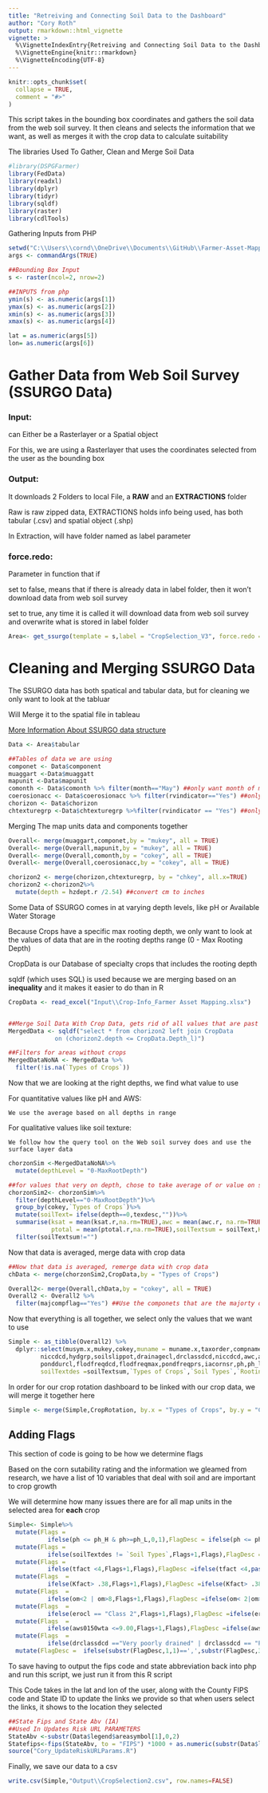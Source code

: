 ```yaml
---
title: "Retreiving and Connecting Soil Data to the Dashboard"
author: "Cory Roth"
output: rmarkdown::html_vignette
vignette: >
  %\VignetteIndexEntry{Retreiving and Connecting Soil Data to the Dashboard}
  %\VignetteEngine{knitr::rmarkdown}
  %\VignetteEncoding{UTF-8}
---
```


```r
knitr::opts_chunk$set(
  collapse = TRUE,
  comment = "#>"
)
```

This script takes in the bounding box coordinates and gathers the soil data from the web soil survey. It then cleans and selects the information that we want, as well as merges it with the crop data to calculate suitability

The libraries Used To Gather, Clean and Merge Soil Data

```r
#library(DSPGFarmer)
library(FedData)
library(readxl)
library(dplyr)
library(tidyr)
library(sqldf)
library(raster)
library(cdlTools)
```

Gathering Inputs from PHP

```r
setwd("C:\\Users\\cornd\\OneDrive\\Documents\\GitHub\\Farmer-Asset-Mapping\\Data Exploration\\TestPHP")
args <- commandArgs(TRUE)

##Bounding Box Input
s <- raster(ncol=2, nrow=2)

##INPUTS from php
ymin(s) <- as.numeric(args[1])
ymax(s) <- as.numeric(args[2])
xmin(s) <- as.numeric(args[3])
xmax(s) <- as.numeric(args[4])

lat = as.numeric(args[5])
lon= as.numeric(args[6])

```

# Gather Data from Web Soil Survey (SSURGO Data)

### Input:

can Either be a Rasterlayer or a Spatial object

For this, we are using a Rasterlayer that uses the coordinates selected from the user as the bounding box

### Output:

It downloads 2 Folders to local File, a **RAW** and an **EXTRACTIONS** folder

Raw is raw zipped data, EXTRACTIONS holds info being used, has both tabular (.csv) and spatial object (.shp)

In Extraction, will have folder named as label parameter

### force.redo:

Parameter in function that if

set to false, means that if there is already data in label folder, then it won't download data from web soil survey

set to true, any time it is called it will download data from web soil survey and overwrite what is stored in label folder

```r
Area<- get_ssurgo(template = s,label = "CropSelection_V3", force.redo =TRUE)
```

# Cleaning and Merging SSURGO Data

The SSURGO data has both spatical and tabular data, but for cleaning we only want to look at the tabluar

Will Merge it to the spatial file in tableau

[More Information About SSURGO data structure](https://www.nrcs.usda.gov/wps/portal/nrcs/detail/soils/survey/?cid=nrcs142p2_053627)

```r
Data <- Area$tabular

##Tables of data we are using
componet <- Data$component
muaggart <-Data$muaggatt
mapunit <-Data$mapunit
comonth <- Data$comonth %>% filter(month=="May") ##only want month of may to follow CSR2
coerosionacc <- Data$coerosionacc %>% filter(rvindicator=="Yes") ##only care about dominant areas
chorizon <- Data$chorizon
chtexturegrp <-Data$chtexturegrp %>%filter(rvindicator == "Yes") ##only care about dominant areas
```

Merging The map units data and components together

```r
Overall<- merge(muaggart,componet,by = "mukey", all = TRUE)
Overall<- merge(Overall,mapunit,by = "mukey", all = TRUE)
Overall<- merge(Overall,comonth,by = "cokey", all = TRUE)
Overall<- merge(Overall,coerosionacc,by = "cokey", all = TRUE)

chorizon2 <- merge(chorizon,chtexturegrp, by = "chkey", all.x=TRUE)
chorizon2 <-chorizon2%>%
  mutate(depth = hzdept.r /2.54) ##convert cm to inches
```

Some Data of SSURGO comes in at varying depth levels, like pH or Available Water Storage

Because Crops have a specific max rooting depth, we only want to look at the values of data that are in the rooting depths range (0 - Max Rooting Depth)

CropData is our Database of specialty crops that includes the rooting depth

sqldf (which uses SQL) is used because we are merging based on an **inequality** and it makes it easier to do than in R

```r
CropData <- read_excel("Input\\Crop-Info_Farmer Asset Mapping.xlsx")


##Merge Soil Data With Crop Data, gets rid of all values that are past the max Rooting Depth (Later going to average depths)
MergedData <- sqldf("select * from chorizon2 left join CropData
             on (chorizon2.depth <= CropData.Depth_l)")

##Filters for areas without crops
MergedDataNoNA <- MergedData %>%
  filter(!is.na(`Types of Crops`))

```

Now that we are looking at the right depths, we find what value to use

For quantitative values like pH and AWS:

    We use the average based on all depths in range

For qualitative values like soil texture:

    We follow how the query tool on the Web soil survey does and use the surface layer data

```r
chorzonSim <-MergedDataNoNA%>%
  mutate(depthLevel = "0-MaxRootDepth")

##for values that very on depth, chose to take average of or value on surface layer
chorzonSim2<- chorzonSim%>%
  filter(depthLevel=="0-MaxRootDepth")%>%
  group_by(cokey,`Types of Crops`)%>%
  mutate(soilText= ifelse(depth==0,texdesc,""))%>%
  summarise(ksat = mean(ksat.r,na.rm=TRUE),awc = mean(awc.r, na.rm=TRUE),caco3 = mean(caco3.r,na.rm=TRUE),gypsum= mean(gypsum.r,na.rm=TRUE),sar =mean(sar.r,na.rm=TRUE),ec = mean(ec.r,na.rm=TRUE),cec7= mean(cec7.r,na.rm=TRUE), ph = mean(ph1to1h2o.r,na.rm=TRUE),ph_l = mean(ph1to1h2o.l,na.rm=TRUE),ph_h= mean(ph1to1h2o.h,na.rm=TRUE),om= mean(om.r,na.rm=TRUE),
            ptotal = mean(ptotal.r,na.rm=TRUE),soilTextsum = soilText,Kfact = mean(kffact,na.rm=TRUE))%>%
  filter(soilTextsum!="")
```

Now that data is averaged, merge data with crop data

```r
##Now that data is averaged, remerge data with crop data
chData <- merge(chorzonSim2,CropData,by = "Types of Crops")

Overall2<- merge(Overall,chData,by = "cokey", all = TRUE)
Overall2 <- Overall2 %>%
  filter(majcompflag=="Yes") ##Use the componets that are the majorty of the mapunit
```

Now that everything is all together, we select only the values that we want to use

```r
Simple <- as_tibble(Overall2) %>%
  dplyr::select(musym.x,mukey,cokey,muname = muname.x,taxorder,compname,slope.r,slopegradwta, slope.l,slope.h,localphase,erokind,erocl,tfact,Kfact,wei,
         niccdcd,hydgrp,soilslippot,drainagecl,drclassdcd,niccdcd,awc,aws025wta,aws0150wta, flodfreqcl,floddurcl,pondfreqcl,
         ponddurcl,flodfreqdcd,flodfreqmax,pondfreqprs,iacornsr,ph,ph_l,ph_h,cec7,gypsum,ksat,ec,sar,caco3,om,ptotal,
         soilTextdes =soilTextsum,`Types of Crops`,`Soil Types`,`Rooting Depth`,`pH-Level`,`Temperature Tolerances`,ph_L,ph_H,Boron,Copper,Zinc,Molybdenum,Iron,Manganese,`Soil Boron`,`Soil Magnesium`,`Storage Life`,`Crop Maturity Late Variety`,`Crop Maturity Early Variety (days)`,`Storage Humidity (%)`,`Storage Temp (  ̊F)`,`Base Temp in F`,Nitrogen)
```

In order for our crop rotation dashboard to be linked with our crop data, we will merge it together here

```r

Simple <- merge(Simple,CropRotation, by.x = "Types of Crops", by.y = "Crop", all.x=TRUE )

```

## Adding Flags

This section of code is going to be how we determine flags

Based on the corn sutability rating and the information we gleamed from research, we have a list of 10 variables that deal with soil and are important to crop growth

We will determine how many issues there are for all map units in the selected area for **each** crop

```r
Simple<- Simple%>%
  mutate(Flags =
           ifelse(ph <= ph_H & ph>=ph_L,0,1),FlagDesc = ifelse(ph <= ph_H & ph>=ph_L,"",",PH does not fit into range"))%>%
  mutate(Flags =
           ifelse(soilTextdes != `Soil Types`,Flags+1,Flags),FlagDesc = ifelse(soilTextdes!=`Soil Types`,paste(FlagDesc,"soil texture does not match",sep=', '),FlagDesc))%>%
  mutate(Flags =
           ifelse(tfact <4,Flags+1,Flags),FlagDesc =ifelse(tfact <4,paste(FlagDesc,"this soil's erosion tolerance may be an issue",sep=', '),FlagDesc) )%>%
  mutate(Flags  =
           ifelse(Kfact> .38,Flags+1,Flags),FlagDesc =ifelse(Kfact> .38,paste(FlagDesc,"this soil is more susceptible to erosion",sep=', '),FlagDesc))%>%
  mutate(Flags  =
           ifelse(om<2 | om>8,Flags+1,Flags),FlagDesc =ifelse(om< 2|om>8,paste(FlagDesc,"this soil's organic matter percent could be an issue",sep=', '),FlagDesc))%>%
  mutate(Flags  =
           ifelse(erocl == "Class 2",Flags+1,Flags),FlagDesc =ifelse(erocl == "Class 2",paste(FlagDesc,"this soil's topsoil may have been depleated",sep=', '),FlagDesc))%>%
  mutate(Flags  =
           ifelse(aws0150wta <=9.00,Flags+1,Flags),FlagDesc =ifelse(aws0150wta<=9.00,paste(FlagDesc,"this soil's water holding may be limited",sep=', '),FlagDesc))%>%
  mutate(Flags  =
           ifelse(drclassdcd =="Very poorly drained" | drclassdcd == "Poorly drained",Flags+1,Flags),FlagDesc =ifelse(drclassdcd =="Very poorly drained" | drclassdcd == "Poorly drained",paste(FlagDesc,"this soil's drainage may be limited",sep=', '),FlagDesc))%>%
  mutate(FlagDesc =  ifelse(substr(FlagDesc,1,1)==',',substr(FlagDesc,3,nchar(FlagDesc)),FlagDesc))
```

To save having to output the fips code and state abbreviation back into php and run this script, we just run it from this R script

This Code takes in the lat and lon of the user, along with the County FIPS code and State ID to update the links we provide so that when users select the links, it shows to the location they selected

```r
##State Fips and State Abv (IA)
##Used In Updates Risk URL PARAMETERS
StateAbv <-substr(Data$legend$areasymbol[1],0,2)
Statefips<-fips(StateAbv, to = "FIPS") *1000 + as.numeric(substr(Data$legend$areasymbol[1],3,5))
source("Cory_UpdateRiskURLParams.R")

```

Finally, we save our data to a csv

```r
write.csv(Simple,"Output\\CropSelection2.csv", row.names=FALSE)
```
